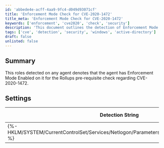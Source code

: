```yaml
---
id: 'abbede4e-acff-4aa9-9fc4-d049d93071cf'
title: 'Enforcement Mode Check for CVE-2020-1472'
title_meta: 'Enforcement Mode Check for CVE-2020-1472'
keywords: ['enforcement', 'cve2020', 'check', 'security']
description: 'This document outlines the detection of Enforcement Mode Enabled on agents as part of the Rollups prerequisite check for CVE-2020-1472. It includes the detection string, comparator, result, and applicable operating systems.'
tags: ['cve', 'detection', 'security', 'windows', 'active-directory']
draft: false
unlisted: false
---
```

## Summary

This roles detected on any agent denotes that the agent has Enforcement Mode Enabled on it for the Rollups pre-requisite check regarding CVE-2020-1472.

## Settings

| Detection String                                                | Comparator | Result | Applicable OS        |
|---------------------------------------------------------------|------------|--------|----------------------|
| \{%-HKLM/SYSTEM/CurrentControlSet/Services/Netlogon/Parameters:FullSecureChannelProtection-%} | Equals     | 1      | AD Domain Controller  |












